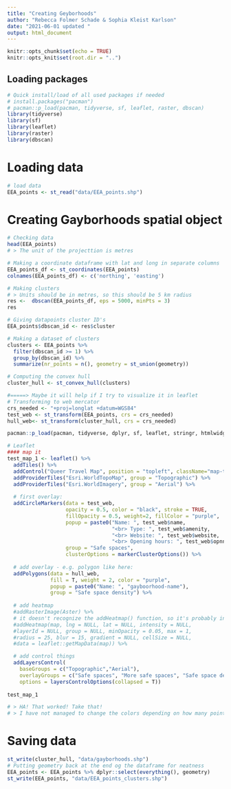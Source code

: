 ```yaml
---
title: "Creating Geyborhoods"
author: "Rebecca Folmer Schade & Sophia Kleist Karlson"
date: "2021-06-01 updated "
output: html_document
---
```


```r
knitr::opts_chunk$set(echo = TRUE)
knitr::opts_knit$set(root.dir = "..")
```

## Loading packages

```r
# Quick install/load of all used packages if needed 
# install.packages("pacman")
# pacman::p_load(pacman, tidyverse, sf, leaflet, raster, dbscan)
library(tidyverse)
library(sf)
library(leaflet)
library(raster)
library(dbscan)
```

# Loading data 

```r
# load data
EEA_points <- st_read("data/EEA_points.shp")
```

# Creating Gayborhoods spatial object

```r
# Checking data 
head(EEA_points)
# > The unit of the projecttion is metres

# Making a coordinate dataframe with lat and long in separate columns
EEA_points_df <- st_coordinates(EEA_points)
colnames(EEA_points_df) <- c('northing', 'easting')

# Making clusters
# > Units should be in metres, so this should be 5 km radius
res <-  dbscan(EEA_points_df, eps = 5000, minPts = 3)
res

# Giving datapoints cluster ID's 
EEA_points$dbscan_id <- res$cluster

# Making a dataset of clusters
clusters <- EEA_points %>%
  filter(dbscan_id >= 1) %>% 
  group_by(dbscan_id) %>% 
  summarize(nr_points = n(), geometry = st_union(geometry))

# Computing the convex hull 
cluster_hull <- st_convex_hull(clusters)

#=====> Maybe it will help if I try to visualize it in leaflet 
# Transforming to web mercator 
crs_needed <- "+proj=longlat +datum=WGS84"
test_web <- st_transform(EEA_points, crs = crs_needed)
hull_web<- st_transform(cluster_hull, crs = crs_needed)

pacman::p_load(pacman, tidyverse, dplyr, sf, leaflet, stringr, htmlwidgets, raster, shiny)

# Leaflet
#### map it
test_map_1 <- leaflet() %>%
  addTiles() %>% 
  addControl("Queer Travel Map", position = "topleft", className="map-title") %>% 
  addProviderTiles("Esri.WorldTopoMap", group = "Topographic") %>%
  addProviderTiles("Esri.WorldImagery", group = "Aerial") %>%
  
  # first overlay:
  addCircleMarkers(data = test_web,
                   opacity = 0.5, color = "black", stroke = TRUE,
                   fillOpacity = 0.5, weight=2, fillColor = "purple",
                   popup = paste0("Name: ", test_web$name,
                                  "<br> Type: ", test_web$amenity,
                                  "<br> Website: ", test_web$website,
                                  "<br> Opening hours: ", test_web$opnng_h),
                   group = "Safe spaces",
                   clusterOptions = markerClusterOptions()) %>%
  
  # add overlay - e.g. polygon like here:
  addPolygons(data = hull_web,
              fill = T, weight = 2, color = "purple",
              popup = paste0("Name: ", "gayboorhood-name"), 
              group = "Safe space density") %>%
  
  # add heatmap
  #addRasterImage(Aster) %>% 
  # it doesn't recognize the addHeatmap() function, so it's probably in a package
  #addHeatmap(map, lng = NULL, lat = NULL, intensity = NULL,
  #layerId = NULL, group = NULL, minOpacity = 0.05, max = 1,
  #radius = 25, blur = 15, gradient = NULL, cellSize = NULL,
  #data = leaflet::getMapData(map)) %>% 

  # add control things
  addLayersControl(
    baseGroups = c("Topographic","Aerial"),
    overlayGroups = c("Safe spaces", "More safe spaces", "Safe space density"),
    options = layersControlOptions(collapsed = T))
  
test_map_1

# > HA! That worked! Take that!
# > I have not managed to change the colors depending on how many points a cljuster contains, but I have managed to create a nr_points variable!
```

# Saving data 

```r
st_write(cluster_hull, "data/gayborhoods.shp")
# Putting geometry back at the end og the dataframe for neatness
EEA_points <- EEA_points %>% dplyr::select(everything(), geometry)
st_write(EEA_points, "data/EEA_points_clusters.shp")
```